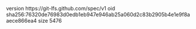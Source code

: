 version https://git-lfs.github.com/spec/v1
oid sha256:76320de76983d0edb1eb947e946ab25a060d2c83b2905b4e1e9f8aaece866ea4
size 5476
